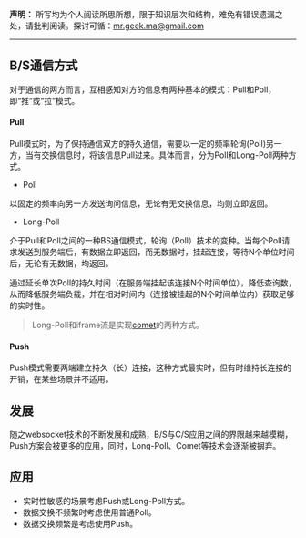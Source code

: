 **声明：** 所写均为个人阅读所思所想，限于知识层次和结构，难免有错误遗漏之处，请批判阅读。探讨可循：<mr.geek.ma@gmail.com>

* * *

## B/S通信方式

对于通信的两方而言，互相感知对方的信息有两种基本的模式：Pull和Poll，即“推”或“拉”模式。

#### Pull

Pull模式时，为了保持通信双方的持久通信，需要以一定的频率轮询(Poll)另一方，当有交换信息时，将该信息Pull过来。具体而言，分为Poll和Long-Poll两种方式。

+ Poll

以固定的频率向另一方发送询问信息，无论有无交换信息，均则立即返回。

+ Long-Poll

介于Pull和Poll之间的一种BS通信模式，轮询（Poll）技术的变种。当每个Poll请求发送到服务端后，有数据立即返回，而无数据时，挂起连接，等待N个单位时间后，无论有无数据，均返回。

通过延长单次Poll的持久时间（在服务端挂起该连接N个时间单位），降低查询数，从而降低服务端负载，并在相对时间内（连接被挂起的N个时间单位内）获取足够的实时性。

> Long-Poll和iframe流是实现[comet][1]的两种方式。

<!--more-->

#### Push

Push模式需要两端建立持久（长）连接，这种方式最实时，但有时维持长连接的开销，在某些场景并不适用。

## 发展

随之websocket技术的不断发展和成熟，B/S与C/S应用之间的界限越来越模糊，Push方案会被更多的应用，同时，Long-Poll、Comet等技术会逐渐被摒弃。

## 应用
+ 实时性敏感的场景考虑Push或Long-Poll方式。
+ 数据交换不频繁时考虑使用普通Poll。
+ 数据交换频繁是考虑使用Push。

[1]: http://zh.wikipedia.org/zh/Comet_(web%E6%8A%80%E6%9C%AF)